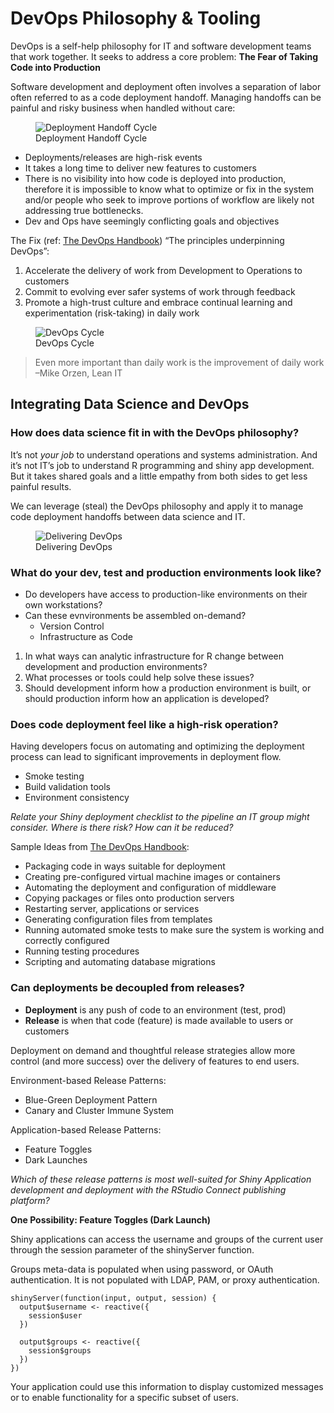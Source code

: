 # DevOps Philosophy & Tooling

DevOps is a self-help philosophy for IT and software development teams that work together. It seeks to address a core problem: **The Fear of Taking Code into Production**

Software development and deployment often involves a separation of labor often referred to as a code deployment handoff. Managing handoffs can be painful and risky business when handled without care:

![Deployment Handoff Cycle](imgs/devops/code-handoff.png)

- Deployments/releases are high-risk events
- It takes a long time to deliver new features to customers
- There is no visibility into how code is deployed into production, therefore it is impossible to know what to optimize or fix in the system and/or people who seek to improve portions of workflow are likely not addressing true bottlenecks.
- Dev and Ops have seemingly conflicting goals and objectives

The Fix (ref: [The DevOps Handbook](https://www.amazon.com/dp/1942788002/ref=cm_sw_r_tw_dp_U_x_bUwpCbBTAM8HQ)) "The principles underpinning DevOps": 

1. Accelerate the delivery of work from Development to Operations to customers
2. Commit to evolving ever safer systems of work through feedback
3. Promote a high-trust culture and embrace continual learning and experimentation (risk-taking) in daily work

![DevOps Cycle](imgs/devops/code-devops.png)

> Even more important than daily work is the improvement of daily work  --Mike Orzen, Lean IT

## Integrating Data Science and DevOps

### How does data science fit in with the DevOps philosophy?

It's not _your job_ to understand operations and systems administration. And it's not IT's job to understand R programming and shiny app development. But it takes shared goals and a little empathy from both sides to get less painful results.

We can leverage (steal) the DevOps philosophy and apply it to manage code deployment handoffs between data science and IT.

![Delivering DevOps](imgs/devops/devops-flowchart.png)


### What do your dev, test and production environments look like?

- Do developers have access to production-like environments on their own workstations?
- Can these evnvironments be assembled on-demand?
  - Version Control
  - Infrastructure as Code

1. In what ways can analytic infrastructure for R change between development and production environments?
2. What processes or tools could help solve these issues?
3. Should development inform how a production environment is built, or should production inform how an application is developed?

### Does code deployment feel like a high-risk operation?

Having developers focus on automating and optimizing the deployment process can lead to significant improvements in deployment flow.

- Smoke testing
- Build validation tools
- Environment consistency

_Relate your Shiny deployment checklist to the pipeline an IT group might consider. Where is there risk? How can it be reduced?_

Sample Ideas from [The DevOps Handbook](https://www.amazon.com/dp/1942788002/ref=cm_sw_r_tw_dp_U_x_bUwpCbBTAM8HQ):

- Packaging code in ways suitable for deployment
- Creating pre-configured virtual machine images or containers
- Automating the deployment and configuration of middleware
- Copying packages or files onto production servers
- Restarting server, applications or services
- Generating configuration files from templates
- Running automated smoke tests to make sure the system is working and correctly configured
- Running testing procedures
- Scripting and automating database migrations

### Can deployments be decoupled from releases?

- **Deployment** is any push of code to an environment (test, prod)
- **Release** is when that code (feature) is made available to users or customers

Deployment on demand and thoughtful release strategies allow more control (and more success) over the delivery of features to end users.

Environment-based Release Patterns:

- Blue-Green Deployment Pattern
- Canary and Cluster Immune System

Application-based Release Patterns:

- Feature Toggles
- Dark Launches

_Which of these release patterns is most well-suited for Shiny Application development and deployment with the RStudio Connect publishing platform?_ 

**One Possibility: Feature Toggles (Dark Launch)**

Shiny applications can access the username and groups of the current user through the session parameter of the shinyServer function.

Groups meta-data is populated when using password, or OAuth authentication. It is not populated with LDAP, PAM, or proxy authentication.

```
shinyServer(function(input, output, session) {
  output$username <- reactive({
    session$user
  })
  
  output$groups <- reactive({
    session$groups
  })
})
```

Your application could use this information to display customized messages or to enable functionality for a specific subset of users.


